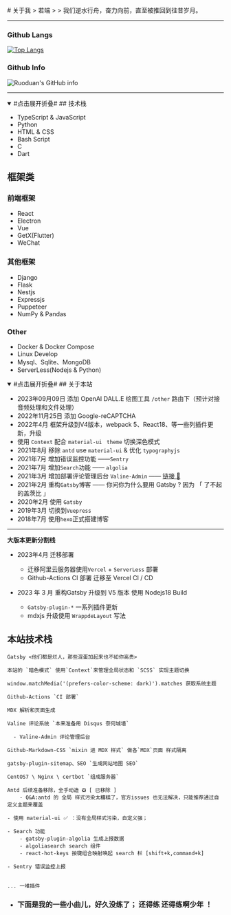 
<AboutLayout>
# 关于我
> 若端
>
> 我们逆水行舟，奋力向前，直至被推回到往昔岁月。

---

### Github Langs

[![Top Langs](https://github-readme-stats.vercel.app/api/top-langs/?username=ruoduan-hub&layout=compact)](https://github.com/ruoduan-hub)

### Github Info

![Ruoduan's GitHub info](https://github-readme-stats.vercel.app/api?username=ruoduan-hub&bg_color=30,e96443,904e95&title_color=fff&text_color=fff)

---

<details open>
  <summary>
    <span>#点击展开折叠#</span>
    ## 技术栈
  </summary>

- TypeScript & JavaScript
- Python
- HTML & CSS
- Bash Script
- C
- Dart

## 框架类

### 前端框架

- React
- Electron
- Vue
- GetX(Flutter)
- WeChat

### 其他框架

- Django
- Flask
- Nestjs
- Expressjs
- Puppeteer
- NumPy & Pandas

### Other

- Docker & Docker Compose
- Linux Develop
- Mysql、Sqlite、MongoDB
- ServerLess(Nodejs & Python)
</details>


<details open>
  <summary>
  <span>#点击展开折叠#</span>
  ## 关于本站
  </summary>

- 2023年09月09日 添加 OpenAI DALL.E 绘图工具 `/other` 路由下（预计对接音频处理和文件处理） 
- 2022年11月25日 添加 Google-reCAPTCHA
- 2022年4月 框架升级到V4版本，webpack 5、React18、等一些列插件更新，升级
- 使用 `Context` 配合 `material-ui` ` theme` 切换深色模式
- 2021年8月 移除 `antd` use `material-ui` & 优化 `typographyjs`
- 2021年7月 增加错误监控功能 ——`Sentry`
- 2021年7月 增加`Search`功能 —— `algolia`
- 2021年3月 增加部署评论管理后台 `Valine-Admin` —— <a href="https://admin.ruoduan.cn/" target="_blank">链接 🔗</a>
- 2021年2月 重构`Gatsby`博客 —— 你问你为什么要用 Gatsby ? 因为 「 了不起的盖茨比 」
- 2020年2月 使用 `Gatsby`
- 2019年3月 切换到`Vuepress`
- 2018年7月 使用`hexo`正式搭建博客

---
**大版本更新分割线**
- 2023年4月 迁移部署
  - 迁移阿里云服务器使用`Vercel` + `ServerLess` 部署
  - Github-Actions CI 部署 迁移至 Vercel CI / CD

- 2023 年 3 月 重构Gatsby 升级到 V5 版本 使用 Nodejs18 Build
  - `Gatsby-plugin-*` 一系列插件更新
  - mdxjs 升级使用 `WrappdeLayout`  写法

## 本站技术栈

```
Gatsby <他们都是烂人，那些混蛋加起来也不如你高贵>

本站的 `暗色模式` 使用`Context`来管理全局状态和 `SCSS` 实现主题切换

window.matchMedia('(prefers-color-scheme: dark)').matches 获取系统主题

Github-Actions `CI 部署`

MDX 解析和页面生成

Valine 评论系统 `本来准备用 Disqus 奈何城墙`

  - Valine-Admin 评论管理后台

Github-Markdown-CSS `mixin 进 MDX 样式` 做各`MDX`页面 样式隔离

gatsby-plugin-sitemap、SEO `生成网站地图 SEO`

CentOS7 \ Nginx \ certbot `组成服务器`

Antd 后续准备移除，全手动造 ❎ [ 已移除 ]
	- Q&A:antd 的 全局 样式污染太糟糕了，官方issues 也无法解决，只能推荐通过自定义主题来覆盖
	
- 使用 material-ui ✅ ：没有全局样式污染，自定义强；

- Search 功能
	- gatsby-plugin-algolia 生成上报数据
	- algoliasearch search 组件
	- react-hot-keys 按键组合映射唤起 search 栏 [shift+k,command+k]

- Sentry 错误监控上报


... 一堆插件

```
</details>


- ### 下面是我的一些小曲儿，好久没练了； 还得练 还得练啊少年 ！
</AboutLayout>